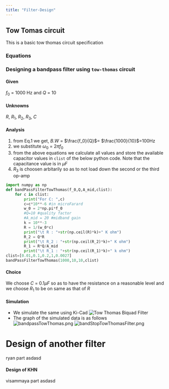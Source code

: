 ```yaml
---
title: "Filter-Design"
---
```


## Tow Tomas circuit
This is a basic tow thomas circuit specification

### Equations
\begin{equation}
    \tag{1}
    Q = \frac{f_0}{B.W}
\end{equation}

\begin{equation}
    \tag{2}
    R = \frac{1}{\omega_0 C}
\end{equation}

\begin{equation}
    \tag{3}
    R_2 = Q R
\end{equation}
\begin{equation}
    \tag{4}
    R_1 = \frac{R Q}{A_{mid}}
\end{equation}


### Designing a bandpass filter using `tow-thomas` circuit

#### Given 

$f_0$ = 1000 Hz and $Q$ = 10

#### Unknowns

$R$, $R_1$, $R_2$, $R_3$, $C$

#### Analysis

1. from Eq.1 we get, $B.W$ = $\frac{f_0}{Q}$= $\frac{1000}{10}$=100Hz
2. we substitute $\omega_0$ = $2\pi f_0$
3. from the above equations we calculate all values and store the available capacitor values in `clist` of the below python code. Note that the capacitance value is in $\mu F$
4. $R_3$ is choosen arbitarily so as to not load down the second or the third op-amp

```python
import numpy as np
def bandPassFilterTowThomas(f_0,Q,A_mid,clist):
    for c in clist:
        print("For C: ",c)
        c=c*10**-6 #in microFarard        
        w_0 = 2*np.pi*f_0
        #Q=10 #quality factor
        #A_mid = 20 #midband gain
        k = 10**-3
        R = 1/(w_0*c)
        print("\t R : "+str(np.ceil(R)*k)+" K ohm")
        R_2 = Q*R
        print("\t R_2 : "+str(np.ceil(R_2)*k)+" K ohm")
        R_1 = R*Q/A_mid
        print("\t R_1 : "+str(np.ceil(R_1)*k)+" k ohm")
clist=[0.01,0.1,0.2,1,0.0027]
bandPassFilterTowThomas(1000,10,10,clist)
```

#### Choice

We choose $C$ = 0.1$\mu F$ so as to have the resistance on a reasonable level and we choose $R_1$ to be on same as that of $R$

#### Simulation

- We simulate the same using Ki-Cad
![Tow Thomas Biquad Filter](./Schematics/amcd-tow-thomas.svg)
- The graph of the simulated data is as follows
![bandpassTowThomas.png](./Graphs/bandpassTowThomas.png)
![bandStopTowThomasFilter.png](./Graphs/bandStopTowThomasFilter.png)

# Design of another filter
ryan part asdasd

#### Design of KHN
visammaya part asdasd